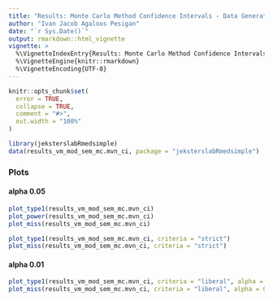 ```yaml
---
title: "Results: Monte Carlo Method Confidence Intervals - Data Generated from a Nonnormal Distribution (Vale and Maurelli (1983) - Skewness = 2, Kurtosis = 7) - Complete Data - Structural Equation Modeling Estimates and Standard Errors"
author: "Ivan Jacob Agaloos Pesigan"
date: "`r Sys.Date()`"
output: rmarkdown::html_vignette
vignette: >
  %\VignetteIndexEntry{Results: Monte Carlo Method Confidence Intervals - Data Generated from a Nonnormal Distribution (Vale and Maurelli (1983) - Skewness = 2, Kurtosis = 7) - Complete Data - Structural Equation Modeling Estimates and Standard Errors}
  %\VignetteEngine{knitr::rmarkdown}
  %\VignetteEncoding{UTF-8}
---
```


```r
knitr::opts_chunk$set(
  error = TRUE,
  collapse = TRUE,
  comment = "#>",
  out.width = "100%"
)
```

```r
library(jeksterslabRmedsimple)
data(results_vm_mod_sem_mc.mvn_ci, package = "jeksterslabRmedsimple")
```

### Plots

#### alpha 0.05

```r
plot_type1(results_vm_mod_sem_mc.mvn_ci)
plot_power(results_vm_mod_sem_mc.mvn_ci)
plot_miss(results_vm_mod_sem_mc.mvn_ci)
```

```r
plot_type1(results_vm_mod_sem_mc.mvn_ci, criteria = "strict")
plot_miss(results_vm_mod_sem_mc.mvn_ci, criteria = "strict")
```

#### alpha 0.01

```r
plot_type1(results_vm_mod_sem_mc.mvn_ci, criteria = "liberal", alpha = 0.01)
plot_miss(results_vm_mod_sem_mc.mvn_ci, criteria = "liberal", alpha = 0.01)
```
